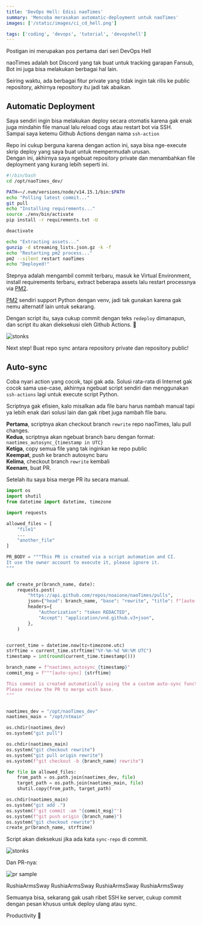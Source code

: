 ```yaml
---
title: 'DevOps Hell: Edisi naoTimes'
summary: 'Mencoba merasakan automatic-deployment untuk naoTimes'
images: ['/static/images/ci_cd_hell.png']

tags: ['coding', 'devops', 'tutorial', 'devopshell']
---
```


<div className="text-center">
  <p className="italic">Postigan ini merupakan pos pertama dari seri DevOps Hell</p>
</div>

naoTimes adalah bot Discord yang tak buat untuk tracking garapan Fansub, Bot ini juga bisa melakukan berbagai hal lain.

Seiring waktu, ada berbagai fitur private yang tidak ingin tak rilis ke public repository, akhirnya repository itu jadi tak abaikan.

## Automatic Deployment

Saya sendiri ingin bisa melakukan deploy secara otomatis karena gak enak juga mindahin file manual lalu reload cogs atau restart bot via SSH.<br />
Sampai saya ketemu Github Actions dengan nama `ssh-action`

<RepoCard username="appleboy" reponame="ssh-action" />

Repo ini cukup berguna karena dengan action ini, saya bisa nge-execute skrip deploy yang saya buat untuk mempermudah urusan.<br />
Dengan ini, akhirnya saya ngebuat repository private dan menambahkan file deployment yang kurang lebih seperti ini.

```bash:deploy.sh
#!/bin/bash
cd /opt/naoTimes_dev/

PATH=~/.nvm/versions/node/v14.15.1/bin:$PATH
echo "Polling latest commit..."
git pull
echo "Installing requirements..."
source ./env/bin/activate
pip install -r requirements.txt -U

deactivate

echo "Extracting assets..."
gunzip -d streaming_lists.json.gz -k -f
echo "Restarting pm2 process..."
pm2 --silent restart naoTimes
echo "Deployed!"
```

Stepnya adalah mengambil commit terbaru, masuk ke Virtual Environment, install requirements terbaru, extract beberapa assets lalu restart processnya via [PM2](https://pm2.keymetrics.io/).

[PM2](https://pm2.keymetrics.io/) sendiri support Python dengan venv, jadi tak gunakan karena gak nemu alternatif lain untuk sekarang.

Dengan script itu, saya cukup commit dengan teks `redeploy` dimanapun, dan script itu akan dieksekusi oleh Github Actions. 🚀

![stonks](/static/images/naotimes-ci-cd/01_stonks.png)

Next step! Buat repo sync antara repository private dan repository public!

## Auto-sync

Coba nyari action yang cocok, tapi gak ada. Solusi rata-rata di Internet gak cocok sama use-case, akhirnya ngebuat script sendiri dan menggunakan `ssh-actions` lagi untuk execute script Python.

Scriptnya gak efisien, kalo misalkan ada file baru harus nambah manual tapi ya lebih enak dari solusi lain dan gak ribet juga nambah file baru.

**Pertama**, scriptnya akan checkout branch `rewrite` repo naoTimes, lalu pull changes.<br />
**Kedua**, scriptnya akan ngebuat branch baru dengan format: `naotimes_autosync_{timestamp in UTC}`<br />
**Ketiga**, copy semua file yang tak inginkan ke repo public<br />
**Keempat**, push ke branch autosync baru<br />
**Kelima**, checkout branch `rewrite` kembali<br />
**Keenam**, buat PR.

Setelah itu saya bisa merge PR itu secara manual.

```py:naotimes-repo-sync.py
import os
import shutil
from datetime import datetime, timezone

import requests

allowed_files = [
    "file1"
    ...
    "another_file"
]

PR_BODY = """This PR is created via a script automation and CI.
It use the owner account to execute it, please ignore it.
"""


def create_pr(branch_name, date):
    requests.post(
        "https://api.github.com/repos/noaione/naoTimes/pulls",
        json={"head": branch_name, "base": "rewrite", "title": f"[auto-sync] {date}", "body": PR_BODY},
        headers={
            "Authorization": "token REDACTED",
            "Accept": "application/vnd.github.v3+json",
        },
    )


current_time = datetime.now(tz=timezone.utc)
strftime = current_time.strftime("%Y-%m-%d %H:%M UTC")
timestamp = int(round(current_time.timestamp()))

branch_name = f"naotimes_autosync_{timestamp}"
commit_msg = f"""[auto-sync] {strftime}

This commit is created automatically using the a custom auto-sync function
Please review the PR to merge with base.
"""


naotimes_dev = "/opt/naoTimes_dev"
naotimes_main = "/opt/ntmain"

os.chdir(naotimes_dev)
os.system("git pull")

os.chdir(naotimes_main)
os.system("git checkout rewrite")
os.system("git pull origin rewrite")
os.system(f"git checkout -b {branch_name} rewrite")

for file in allowed_files:
    from_path = os.path.join(naotimes_dev, file)
    target_path = os.path.join(naotimes_main, file)
    shutil.copy(from_path, target_path)

os.chdir(naotimes_main)
os.system("git add .")
os.system(f'git commit -am "{commit_msg}"')
os.system(f"git push origin {branch_name}")
os.system("git checkout rewrite")
create_pr(branch_name, strftime)
```

Script akan dieksekusi jika ada kata `sync-repo` di commit.

![stonks](/static/images/naotimes-ci-cd/02_stonksmk2.png)

Dan PR-nya:

![pr sample](/static/images/naotimes-ci-cd/03_samplepr.png)

<div className="flex flex-row gap-2">
  <DEmote>RushiaArmsSway</DEmote>
  <DEmote>RushiaArmsSway</DEmote>
  <DEmote>RushiaArmsSway</DEmote>
  <DEmote>RushiaArmsSway</DEmote>
</div>

Semuanya bisa, sekarang gak usah ribet SSH ke server, cukup commit dengan pesan khusus untuk deploy ulang atau sync.

Productivity :rocket:
